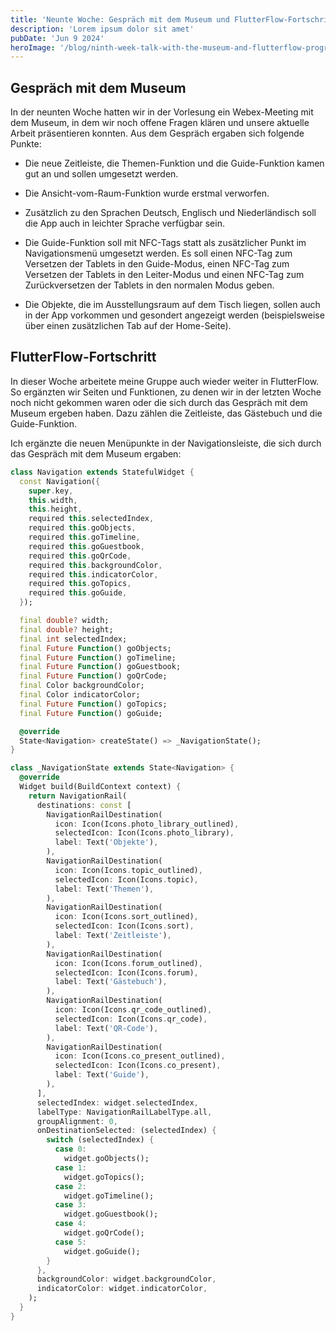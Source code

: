 ```yaml
---
title: 'Neunte Woche: Gespräch mit dem Museum und FlutterFlow-Fortschritt'
description: 'Lorem ipsum dolor sit amet'
pubDate: 'Jun 9 2024'
heroImage: '/blog/ninth-week-talk-with-the-museum-and-flutterflow-progress/hero.jpg'
---
```


## Gespräch mit dem Museum

In der neunten Woche hatten wir in der Vorlesung ein Webex-Meeting mit dem
Museum, in dem wir noch offene Fragen klären und unsere aktuelle Arbeit
präsentieren konnten. Aus dem Gespräch ergaben sich folgende Punkte:

- Die neue Zeitleiste, die Themen-Funktion und die Guide-Funktion kamen gut an
  und sollen umgesetzt werden.

- Die Ansicht-vom-Raum-Funktion wurde erstmal verworfen.

- Zusätzlich zu den Sprachen Deutsch, Englisch und Niederländisch soll die App
  auch in leichter Sprache verfügbar sein.

- Die Guide-Funktion soll mit NFC-Tags statt als zusätzlicher Punkt im
  Navigationsmenü umgesetzt werden. Es soll einen NFC-Tag zum Versetzen der
  Tablets in den Guide-Modus, einen NFC-Tag zum Versetzen der Tablets in den
  Leiter-Modus und einen NFC-Tag zum Zurückversetzen der Tablets in den normalen
  Modus geben.

- Die Objekte, die im Ausstellungsraum auf dem Tisch liegen, sollen auch in der
  App vorkommen und gesondert angezeigt werden (beispielsweise über einen
  zusätzlichen Tab auf der Home-Seite).

## FlutterFlow-Fortschritt

In dieser Woche arbeitete meine Gruppe auch wieder weiter in FlutterFlow. So
ergänzten wir Seiten und Funktionen, zu denen wir in der letzten Woche noch
nicht gekommen waren oder die sich durch das Gespräch mit dem Museum ergeben
haben. Dazu zählen die Zeitleiste, das Gästebuch und die Guide-Funktion.

Ich ergänzte die neuen Menüpunkte in der Navigationsleiste, die sich durch das
Gespräch mit dem Museum ergaben:

```dart
class Navigation extends StatefulWidget {
  const Navigation({
    super.key,
    this.width,
    this.height,
    required this.selectedIndex,
    required this.goObjects,
    required this.goTimeline,
    required this.goGuestbook,
    required this.goQrCode,
    required this.backgroundColor,
    required this.indicatorColor,
    required this.goTopics,
    required this.goGuide,
  });

  final double? width;
  final double? height;
  final int selectedIndex;
  final Future Function() goObjects;
  final Future Function() goTimeline;
  final Future Function() goGuestbook;
  final Future Function() goQrCode;
  final Color backgroundColor;
  final Color indicatorColor;
  final Future Function() goTopics;
  final Future Function() goGuide;

  @override
  State<Navigation> createState() => _NavigationState();
}

class _NavigationState extends State<Navigation> {
  @override
  Widget build(BuildContext context) {
    return NavigationRail(
      destinations: const [
        NavigationRailDestination(
          icon: Icon(Icons.photo_library_outlined),
          selectedIcon: Icon(Icons.photo_library),
          label: Text('Objekte'),
        ),
        NavigationRailDestination(
          icon: Icon(Icons.topic_outlined),
          selectedIcon: Icon(Icons.topic),
          label: Text('Themen'),
        ),
        NavigationRailDestination(
          icon: Icon(Icons.sort_outlined),
          selectedIcon: Icon(Icons.sort),
          label: Text('Zeitleiste'),
        ),
        NavigationRailDestination(
          icon: Icon(Icons.forum_outlined),
          selectedIcon: Icon(Icons.forum),
          label: Text('Gästebuch'),
        ),
        NavigationRailDestination(
          icon: Icon(Icons.qr_code_outlined),
          selectedIcon: Icon(Icons.qr_code),
          label: Text('QR-Code'),
        ),
        NavigationRailDestination(
          icon: Icon(Icons.co_present_outlined),
          selectedIcon: Icon(Icons.co_present),
          label: Text('Guide'),
        ),
      ],
      selectedIndex: widget.selectedIndex,
      labelType: NavigationRailLabelType.all,
      groupAlignment: 0,
      onDestinationSelected: (selectedIndex) {
        switch (selectedIndex) {
          case 0:
            widget.goObjects();
          case 1:
            widget.goTopics();
          case 2:
            widget.goTimeline();
          case 3:
            widget.goGuestbook();
          case 4:
            widget.goQrCode();
          case 5:
            widget.goGuide();
        }
      },
      backgroundColor: widget.backgroundColor,
      indicatorColor: widget.indicatorColor,
    );
  }
}
```
